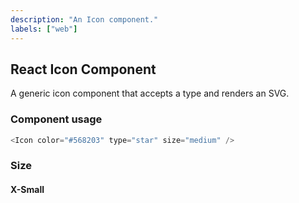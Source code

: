 ```yaml
---
description: "An Icon component."
labels: ["web"]
---
```



## React Icon Component

A generic icon component that accepts a type and renders an SVG.

### Component usage

```js
<Icon color="#568203" type="star" size="medium" />
```

### Size

#### X-Small

<Story id="example-Icon--liveexample" />
